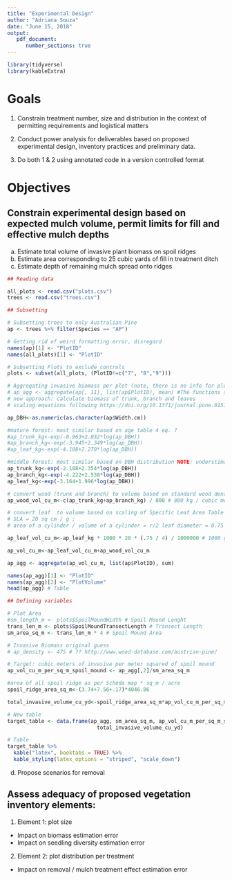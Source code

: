 ```yaml
---
title: "Experimental Design"
author: "Adriana Souza"
date: "June 15, 2018"
output:
   pdf_document:
      number_sections: true
---
```


```r
library(tidyverse)
library(kableExtra)
```

# Goals 

1. Constrain treatment number, size and distribution in the context of permitting requirements and logistical matters

2. Conduct power analysis for deliverables based on proposed experimental design, inventory practices and preliminary data.

3. Do both 1 & 2 using annotated code in a version controlled format

# Objectives 

## Constrain experimental design based on expected mulch volume, permit limits for fill and effective mulch depths

a. Estimate total volume of invasive plant biomass on spoil ridges
b. Estimate area corresponding to 25 cubic yards of fill in treatment ditch
c. Estimate depth of remaining mulch spread onto ridges

```r
## Reading data

all_plots <- read.csv("plots.csv")
trees <- read.csv("trees.csv")

## Subsetting

# Subsetting trees to only Australian Pine
ap <- trees %>% filter(Species == "AP")

# Getting rid of weird formatting error, disregard
names(ap)[1] <- "PlotID" 
names(all_plots)[1] <- "PlotID"

# Subsetting Plots to exclude controls
plots <- subset(all_plots, (PlotID!=c("7", "8","9")))

# Aggregating invasive biomass per plot (note, there is no info for plots 7,8,9)
# ap_agg <- aggregate(ap[, 11], list(ap$PlotID), mean) #The functions that race used were not precise and difficult to connect to volume
# new approach: calculate biomass of trunk, branch and leaves
# scaling equations following https://doi.org/10.1371/journal.pone.0151858

ap_DBH<-as.numeric(as.character(ap$Width.cm))

#mature forest: most similar based on age table 4 eq. 7
#ap_trunk_kg<-exp(-0.963+2.032*log(ap_DBH))
#ap_branch_kg<-exp(-3.945+2.349*log(ap_DBH))
#ap_leaf_kg<-exp(-4.108+2.270*log(ap_DBH))

#middle forest: most similar based on DBH distribution NOTE: understimate because of missing correction factor
ap_trunk_kg<-exp(-2.108+2.354*log(ap_DBH))
ap_branch_kg<-exp(-4.222+2.538*log(ap_DBH))
ap_leaf_kg<-exp(-3.164+1.996*log(ap_DBH))

# convert wood (trunk and branch) to volume based on standard wood density. http://www.wood-database.com/sheoak/
ap_wood_vol_cu_m<-c(ap_trunk_kg+ap_branch_kg) / 800 # 800 kg / cubic meter https://www.researchgate.net/publication/230701880_Effects_of_height_on_physical_properties_of_wood_of_Jhau_Casuarina_equisetifolia

# convert leaf  to volume based on scaling of Specific Leaf Area Table 1 N2 average drought and control https://onlinelibrary.wiley.com/doi/pdf/10.1046/j.1365-3040.1998.00302.x
# SLA = 20 sq cm / g ; 
# area of a cylinder / volume of a cylinder = r/2 leaf diameter = 0.75 

ap_leaf_vol_cu_m<-ap_leaf_kg * 1000 * 20 * (.75 / 4) / 1000000 # 1000 g / kg * 20 sq_cm / g, (0.75 cm / 4 ) cu_cm / sq_cm  / 10^6 cu_cm / cu_m

ap_vol_cu_m<-ap_leaf_vol_cu_m+ap_wood_vol_cu_m

ap_agg <- aggregate(ap_vol_cu_m, list(ap$PlotID), sum) 

names(ap_agg)[1] <- "PlotID"
names(ap_agg)[2] <- "PlotVolume"
head(ap_agg) # Table

## Defining variables 

# Plot Area
#sm_length_m <- plots$SpoilMoundWidth # Spoil Mound Lenght
trans_len_m <- plots$SpoilMoundTransectLength # Transect Length
sm_area_sq_m <- trans_len_m * 4 # Spoil Mound Area

# Invasive Biomass original guess
# ap_density <- 475 # ?? http://www.wood-database.com/austrian-pine/

# Target: cubic meters of invasive per meter squared of spoil mound
ap_vol_cu_m_per_sq_m_spoil_mound <- ap_agg[,2]/sm_area_sq_m

#area of all spoil ridge as per Scheda map * sq_m / acre
spoil_ridge_area_sq_m<-(3.74+7.56+.17)*4046.86

total_invasive_volume_cu_yd<-spoil_ridge_area_sq_m*ap_vol_cu_m_per_sq_m_spoil_mound*1.30795

# New table
target_table <- data.frame(ap_agg, sm_area_sq_m, ap_vol_cu_m_per_sq_m_spoil_mound,
                             total_invasive_volume_cu_yd)

# Table
target_table %>% 
  kable("latex", booktabs = TRUE) %>% 
  kable_styling(latex_options = "striped", "scale_down")
```

d. Propose scenarios for removal


## Assess adequacy of proposed vegetation inventory elements:

1. Element 1: plot size
  * Impact on biomass estimation error
  * Impact on seedling diversity estimation error

2. Element 2: plot distribution per treatment
  * Impact on removal / mulch treatment effect estimation error



